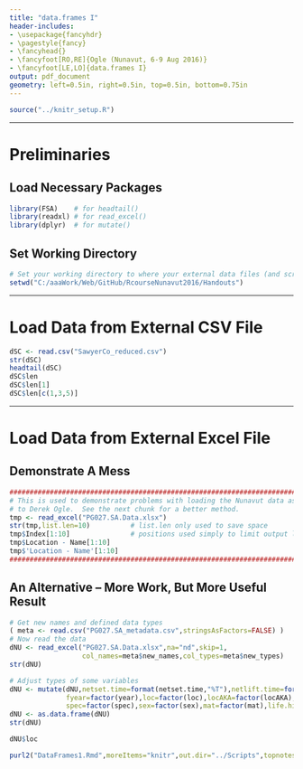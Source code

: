```yaml
---
title: "data.frames I"
header-includes:
- \usepackage{fancyhdr}
- \pagestyle{fancy}
- \fancyhead{}
- \fancyfoot[RO,RE]{Ogle (Nunavut, 6-9 Aug 2016)}
- \fancyfoot[LE,LO]{data.frames I}
output: pdf_document
geometry: left=0.5in, right=0.5in, top=0.5in, bottom=0.75in
---
```


```r
source("../knitr_setup.R")
```

----

# Preliminaries
## Load Necessary Packages
```r
library(FSA)    # for headtail()
library(readxl) # for read_excel()
library(dplyr)  # for mutate()
```

## Set Working Directory
```r
# Set your working directory to where your external data files (and scripts) are located.
setwd("C:/aaaWork/Web/GitHub/RcourseNunavut2016/Handouts")
```

----

# Load Data from External CSV File
```r
dSC <- read.csv("SawyerCo_reduced.csv")
str(dSC)
headtail(dSC)
dSC$len
dSC$len[1]
dSC$len[c(1,3,5)]
```

----

# Load Data from External Excel File
## Demonstrate A Mess
```r
################################################################################
# This is used to demonstrate problems with loading the Nunavut data as given
# to Derek Ogle.  See the next chunk for a better method.
tmp <- read_excel("PG027.SA.Data.xlsx")
str(tmp,list.len=10)          # list.len only used to save space
tmp$Index[1:10]               # positions used simply to limit output length
tmp$Location - Name[1:10]
tmp$'Location - Name'[1:10]
################################################################################
```

\newpage
## An Alternative -- More Work, But More Useful Result
\vspace{-12pt}
```r
# Get new names and defined data types
( meta <- read.csv("PG027.SA_metadata.csv",stringsAsFactors=FALSE) )
# Now read the data
dNU <- read_excel("PG027.SA.Data.xlsx",na="nd",skip=1,
                  col_names=meta$new_names,col_types=meta$new_types)
str(dNU)
```
```r
# Adjust types of some variables
dNU <- mutate(dNU,netset.time=format(netset.time,"%T"),netlift.time=format(netlift.time,"%T"),
              fyear=factor(year),loc=factor(loc),locAKA=factor(locAKA),water.type=factor(water.type),
              spec=factor(spec),sex=factor(sex),mat=factor(mat),life.hist=factor(life.hist))
dNU <- as.data.frame(dNU)
str(dNU)
```
```r
dNU$loc
```


```r
purl2("DataFrames1.Rmd",moreItems="knitr",out.dir="../Scripts",topnotes="Nunavut 6-9-Aug-16")
```
